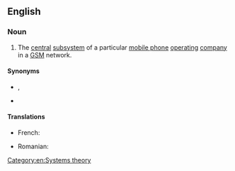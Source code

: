 {{also|network-subsystem}}
==English==

===Noun===
{{en-noun}}

# {{lb|en|telecommunications}} The [[central]] [[subsystem]] of a particular [[mobile phone]] [[operating]] [[company]] in a [[GSM]] network.

====Synonyms====
* {{l|en|network and switching subsystem}}, {{l|en|NSS}}
* {{l|en|GSM core network}}

====Translations====
{{trans-top|subsystem in a GSM network}}
* French: {{t|fr|sous-système réseau}}
{{trans-mid}}
* Romanian: {{t|ro|subsistem de rețea}}
{{trans-bottom}}

[[Category:en:Systems theory]]
